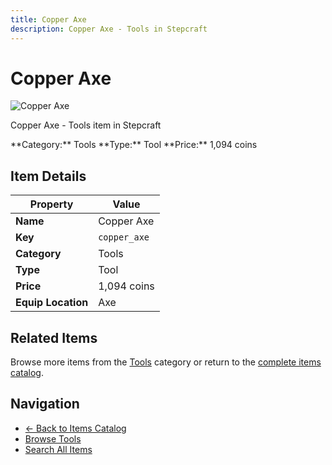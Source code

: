 ```yaml
---
title: Copper Axe
description: Copper Axe - Tools in Stepcraft
---
```


# Copper Axe

<div className="flex items-start gap-6 mb-8">
  <div className="flex-shrink-0">
    <img src="/assets/resources/smithing/copper_axe.png" alt="Copper Axe" className="w-24 h-24 border rounded-lg" />
  </div>
  <div className="flex-1">
    <div className="space-y-2">
      <p className="text-lg text-muted-foreground">Copper Axe - Tools item in Stepcraft</p>
      <div className="flex flex-wrap gap-4 text-sm">
        <span className="px-2 py-1 bg-blue-100 dark:bg-blue-900 rounded-md">
          **Category:** Tools
        </span>
        <span className="px-2 py-1 bg-green-100 dark:bg-green-900 rounded-md">
          **Type:** Tool
        </span>
        <span className="px-2 py-1 bg-yellow-100 dark:bg-yellow-900 rounded-md">
          **Price:** 1,094 coins
        </span>
      </div>
    </div>
  </div>
</div>

## Item Details

| Property | Value |
|----------|-------|
| **Name** | Copper Axe |
| **Key** | `copper_axe` |
| **Category** | Tools |
| **Type** | Tool |
| **Price** | 1,094 coins |
| **Equip Location** | Axe |





## Related Items

Browse more items from the [Tools](/docs/items#tools) category or return to the [complete items catalog](/docs/items).

## Navigation

- [← Back to Items Catalog](/docs/items)
- [Browse Tools](/docs/items#tools)
- [Search All Items](/search)

